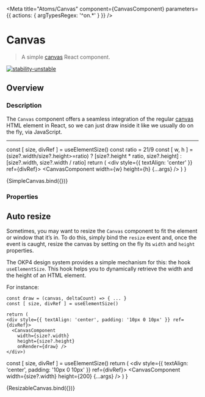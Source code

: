 
<Meta
  title="Atoms/Canvas"
  component={CanvasComponent}
  parameters={{ actions: { argTypesRegex: '^on.*' } }}
/>

# Canvas

> A simple [canvas](https://www.w3schools.com/html/html5_canvas.asp) React component.

[![stability-unstable](https://img.shields.io/badge/stability-unstable-yellow.svg)](https://github.com/emersion/stability-badges#unstable)

## Overview

### Description

The `Canvas` component offers a seamless integration of the regular [canvas](https://www.w3schools.com/html/html5_canvas.asp) HTML element in React, so we can
just draw inside it like we usually do on the fly, via JavaScript.

---

  const [ size, divRef ] = useElementSize()
  const ratio = 21/9
  const [ w, h ] = (size?.width/size?.height>=ratio) ? [size?.height * ratio, size?.height] : [size?.width, size?.width / ratio] 
  return (
    <div style={{ textAlign: 'center' }} ref={divRef}>
      <CanvasComponent width={w} height={h} {...args} />
    </div>)
}

<Canvas>
  <Story
    name="Overview"
    args={{
      onRender: drawStarField(100),
      disableScrolling: false
    }}
  >
    {SimpleCanvas.bind({})}
  </Story>
</Canvas>

### Properties

<ArgsTable story="Overview" />

## Auto resize

Sometimes, you may want to resize the `Canvas` component to fit the element or window that it’s in. To do this, simply bind the `resize` event and, once the event is caught,
resize the canvas by setting on the fly its `width` and `height` properties.

The OKP4 design system provides a simple mechanism for this: the hook `useElementSize`. This hook helps you to dynamically retrieve the width and the height of an HTML element.

For instance:

```tsx
const draw = (canvas, deltaCount) => { ... }
const [ size, divRef ] = useElementSize()

return (
<div style={{ textAlign: 'center', padding: '10px 0 10px' }} ref={divRef}>
  <CanvasComponent 
    width={size?.width} 
    height={size?.height} 
    onRender={draw} />
</div>)
```

  const [ size, divRef ] = useElementSize()
  return (
    <div style={{ textAlign: 'center', padding: '10px 0 10px' }} ref={divRef}>
      <CanvasComponent width={size?.width} height={200} {...args} />
    </div>)
}

<Canvas>
  <Story
    name="Auto resize"
    args={{
      onRender: drawBouncingText,
      disableScrolling: false
    }}
  >
    {ResizableCanvas.bind({})}
  </Story>
</Canvas>
